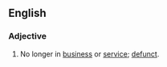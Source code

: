 ==English==

===Adjective===
{{head|en|adjective|head=[[out]] [[of]] [[business]]}}

# No longer in [[business]] or [[service]]; [[defunct]].